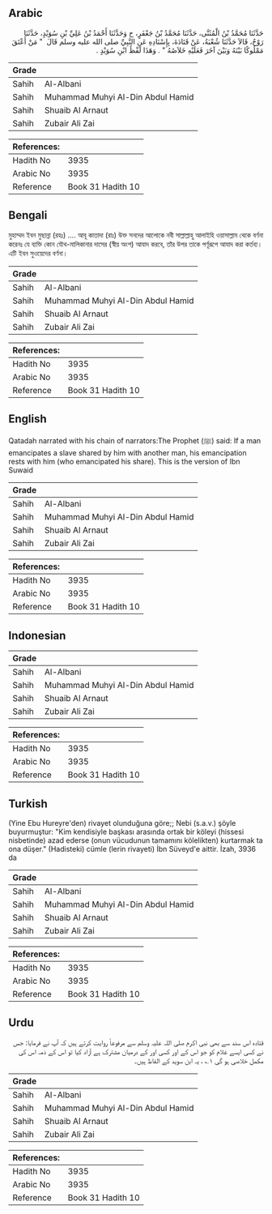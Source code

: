 ## Arabic


<div dir="rtl" lang="ar" style={{fontSize:'larger',backgroundColor:'#f8f9fa',padding:20}}>
حَدَّثَنَا مُحَمَّدُ بْنُ الْمُثَنَّى، حَدَّثَنَا مُحَمَّدُ بْنُ جَعْفَرٍ، ح وَحَدَّثَنَا أَحْمَدُ بْنُ عَلِيِّ بْنِ سُوَيْدٍ، حَدَّثَنَا رَوْحٌ، قَالاَ حَدَّثَنَا شُعْبَةُ، عَنْ قَتَادَةَ، بِإِسْنَادِهِ عَنِ النَّبِيِّ صلى الله عليه وسلم قَالَ ‏ "‏ مَنْ أَعْتَقَ مَمْلُوكًا بَيْنَهُ وَبَيْنَ آخَرَ فَعَلَيْهِ خَلاَصُهُ ‏"‏ ‏.‏ وَهَذَا لَفْظُ ابْنِ سُوَيْدٍ ‏.‏
</div>
<div style={{backgroundColor:'#f8f9fa',padding:20, marginBottom: 10}}><table> <thead> <tr> <th>Grade</th> <th></th> </tr> </thead> <tbody> <tr><td>Sahih</td><td>Al-Albani</td></tr><tr><td>Sahih</td><td>Muhammad Muhyi Al-Din Abdul Hamid</td></tr><tr><td>Sahih</td><td>Shuaib Al Arnaut</td></tr><tr><td>Sahih</td><td>Zubair Ali Zai</td></tr></tbody></table><table> <thead> <tr> <th>References:</th> <th></th> </tr> </thead> <tbody><tr><td>Hadith No</td><td>3935</td></tr><tr><td>Arabic No</td><td>3935</td></tr><tr><td>Reference</td><td>Book 31 Hadith 10</td></tr></tbody></table></div>

## Bengali


<div dir="ltr" lang="bn" style={{fontSize:'larger',backgroundColor:'#f8f9fa',padding:20}}>
মুহাম্মদ ইবন মুছান্না (রহঃ) .... আবূ কাতাদা (রাঃ) উক্ত সনদের আলোকে নবী সাল্লাল্লাহু আলাইহি ওয়াসাল্লাম থেকে বর্ণনা করেনঃ যে ব্যক্তি কোন যৌথ-মালিকানার দাসের (স্বীয় অংশ) আযাদ করবে, তাঁর উপর তাকে পর্ণূরূপে আযাদ করা কর্তব্য। এটি ইবন সুওয়েদের বর্ণনা।
</div>
<div style={{backgroundColor:'#f8f9fa',padding:20, marginBottom: 10}}><table> <thead> <tr> <th>Grade</th> <th></th> </tr> </thead> <tbody> <tr><td>Sahih</td><td>Al-Albani</td></tr><tr><td>Sahih</td><td>Muhammad Muhyi Al-Din Abdul Hamid</td></tr><tr><td>Sahih</td><td>Shuaib Al Arnaut</td></tr><tr><td>Sahih</td><td>Zubair Ali Zai</td></tr></tbody></table><table> <thead> <tr> <th>References:</th> <th></th> </tr> </thead> <tbody><tr><td>Hadith No</td><td>3935</td></tr><tr><td>Arabic No</td><td>3935</td></tr><tr><td>Reference</td><td>Book 31 Hadith 10</td></tr></tbody></table></div>

## English


<div dir="ltr" lang="en" style={{fontSize:'larger',backgroundColor:'#f8f9fa',padding:20}}>
Qatadah narrated with his chain of narrators:The Prophet (ﷺ) said: If a man emancipates a slave shared by him with another man, his emancipation rests with him (who emancipated his share). This is the version of Ibn Suwaid
</div>
<div style={{backgroundColor:'#f8f9fa',padding:20, marginBottom: 10}}><table> <thead> <tr> <th>Grade</th> <th></th> </tr> </thead> <tbody> <tr><td>Sahih</td><td>Al-Albani</td></tr><tr><td>Sahih</td><td>Muhammad Muhyi Al-Din Abdul Hamid</td></tr><tr><td>Sahih</td><td>Shuaib Al Arnaut</td></tr><tr><td>Sahih</td><td>Zubair Ali Zai</td></tr></tbody></table><table> <thead> <tr> <th>References:</th> <th></th> </tr> </thead> <tbody><tr><td>Hadith No</td><td>3935</td></tr><tr><td>Arabic No</td><td>3935</td></tr><tr><td>Reference</td><td>Book 31 Hadith 10</td></tr></tbody></table></div>

## Indonesian


<div dir="ltr" lang="id" style={{fontSize:'larger',backgroundColor:'#f8f9fa',padding:20}}>

</div>
<div style={{backgroundColor:'#f8f9fa',padding:20, marginBottom: 10}}><table> <thead> <tr> <th>Grade</th> <th></th> </tr> </thead> <tbody> <tr><td>Sahih</td><td>Al-Albani</td></tr><tr><td>Sahih</td><td>Muhammad Muhyi Al-Din Abdul Hamid</td></tr><tr><td>Sahih</td><td>Shuaib Al Arnaut</td></tr><tr><td>Sahih</td><td>Zubair Ali Zai</td></tr></tbody></table><table> <thead> <tr> <th>References:</th> <th></th> </tr> </thead> <tbody><tr><td>Hadith No</td><td>3935</td></tr><tr><td>Arabic No</td><td>3935</td></tr><tr><td>Reference</td><td>Book 31 Hadith 10</td></tr></tbody></table></div>

## Turkish


<div dir="ltr" lang="tr" style={{fontSize:'larger',backgroundColor:'#f8f9fa',padding:20}}>
(Yine Ebu Hureyre'den) rivayet olunduğuna göre;; Nebi (s.a.v.) şöyle buyurmuştur: "Kim kendisiyle başkası arasında ortak bir köleyi (hissesi nisbetinde) azad ederse (onun vücudunun tamamını kölelikten) kurtarmak ta ona düşer." (Hadisteki) cümle (lerin rivayeti) İbn Süveyd'e aittir. İzah, 3936 da
</div>
<div style={{backgroundColor:'#f8f9fa',padding:20, marginBottom: 10}}><table> <thead> <tr> <th>Grade</th> <th></th> </tr> </thead> <tbody> <tr><td>Sahih</td><td>Al-Albani</td></tr><tr><td>Sahih</td><td>Muhammad Muhyi Al-Din Abdul Hamid</td></tr><tr><td>Sahih</td><td>Shuaib Al Arnaut</td></tr><tr><td>Sahih</td><td>Zubair Ali Zai</td></tr></tbody></table><table> <thead> <tr> <th>References:</th> <th></th> </tr> </thead> <tbody><tr><td>Hadith No</td><td>3935</td></tr><tr><td>Arabic No</td><td>3935</td></tr><tr><td>Reference</td><td>Book 31 Hadith 10</td></tr></tbody></table></div>

## Urdu


<div dir="rtl" lang="ur" style={{fontSize:'larger',backgroundColor:'#f8f9fa',padding:20}}>
قتادہ اس سند سے بھی نبی اکرم صلی اللہ علیہ وسلم سے مرفوعاً روایت کرتے ہیں کہ آپ نے فرمایا: جس نے کسی ایسے غلام کو جو اس کے اور کسی اور کے درمیان مشترک ہے آزاد کیا تو اس کے ذمہ اس کی مکمل خلاصی ہو گی ۱؎ ، یہ ابن سوید کے الفاظ ہیں۔
</div>
<div style={{backgroundColor:'#f8f9fa',padding:20, marginBottom: 10}}><table> <thead> <tr> <th>Grade</th> <th></th> </tr> </thead> <tbody> <tr><td>Sahih</td><td>Al-Albani</td></tr><tr><td>Sahih</td><td>Muhammad Muhyi Al-Din Abdul Hamid</td></tr><tr><td>Sahih</td><td>Shuaib Al Arnaut</td></tr><tr><td>Sahih</td><td>Zubair Ali Zai</td></tr></tbody></table><table> <thead> <tr> <th>References:</th> <th></th> </tr> </thead> <tbody><tr><td>Hadith No</td><td>3935</td></tr><tr><td>Arabic No</td><td>3935</td></tr><tr><td>Reference</td><td>Book 31 Hadith 10</td></tr></tbody></table></div>